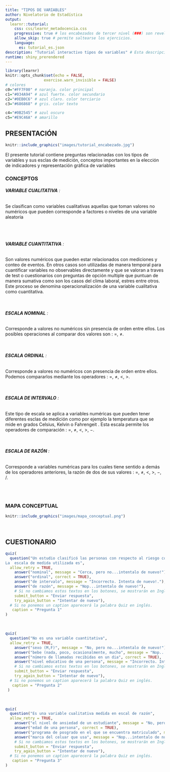 ```yaml
---
title: "TIPOS DE VARIABLES"
author: Nivelatorio de Estadística
output: 
  learnr::tutorial:
    css: css/learnr_metadocencia.css
    progressive: true # los encabezados de tercer nivel (###) son revelados progresivamente
    allow_skip: true # permite saltearse los ejercicios. 
    language:
      es: tutorial_es.json
description: "Tutorial interactivo tipos de variables" # Esta descripción se ve en el panel Tutorial de RStudio 
runtime: shiny_prerendered
---
```


```r
library(learnr)
knitr::opts_chunk$set(echo = FALSE,
                 exercise.warn_invisible = FALSE)
# colores
c0="#FF7F00" # naranja. color principal
c1="#034A94" # azul fuerte. color secundario
c2="#0EB0C6" # azul claro. color terciario  
c3="#686868" # gris. color texto  

c4="#0B2545" # azul oscuro  
c5="#E9C46A" # amarillo

```

## PRESENTACIÓN

```r
knitr::include_graphics("images/tutorial_encabezado.jpg")
```

El presente tutorial contiene preguntas relacionadas con los tipos de variables y sus esclas de medición, conceptos importantes en la elección de indicadores y representación gráfica de variables


### CONCEPTOS

###### **VARIABLE CUALITATIVA** : 

Se clasifican como variables cualitativas aquellas que toman valores no numéricos que pueden corresponde a factores o niveles de una variable aleatoria 

</br></br>

######  **VARIABLE CUANTITATIVA** : 

Son valores numéricos que pueden estar relacionados con mediciones y conteo de eventos. En otros casos son utilizadas de manera temporal para cuantificar variables no observables directamente y que se valoran a traves de test o cuestionarios con preguntas de opción multiple que puntuan de manera sumativa como son los casos del clima laboral, estres entre otros. Este proceso se denomina operacionalización de una variable cualitativa como cuantitativa.

</br>

######  **ESCALA NOMINAL** : 

Corresponde a valores no numéricos sin presencia de orden entre ellos. Los posibles operaciones al comparar dos valores son : $=$, $\neq$. 

</br>

######  **ESCALA ORDINAL** : 

Corresponde a valores no numéricos con presencia de orden entre ellos. Podemos compararlos mediante los operadores : $=$, $\neq$, $<$, $>$. 

</br>

######  **ESCALA DE INTERVALO** : 

Este tipo de escala se aplica a variables numéricas que pueden tener diferentes esclas de medición como por ejemplo la temperatura que se mide en grados Celsius, Kelvin o Fahrengeit . Esta escala permite los operadores de comparación : $=$, $\neq$, $<$, $>$, $-$.

</br>

######  **ESCALA DE RAZÓN** : 

Corresponde a variables numéricas para los cuales tiene sentido a demás de los operadores anteriores, la razón de dos de sus valores : $=$, $\neq$, $<$, $>$, $-$, $/$.

</br></br>

### MAPA CONCEPTUAL 


```r
knitr::include_graphics("images/mapa_conceptual.png")  

```

</br>

## CUESTIONARIO

```r
quiz(
  question("Un estudio clasificó las personas con respecto al riesgo como: asversos al riesgo, neutral al riesgo y amantes al riesgo.
La  escala de medida utilizada es", 
  allow_retry = TRUE,
    answer("nominal", message = "Cerca, pero no...intentalo de nuevo!"),
    answer("ordinal", correct = TRUE),
    answer("de intervalo", message = "Incorrecto. Intenta de nuevo!."),
    answer("de razón", message = "Nop...intentalo de nuevo!"),
    # Si no cambiamos estos textos en los botones, se mostrarán en Inglés  
    submit_button = "Enviar respuesta",
    try_again_button = "Intentar de nuevo"),
  # Si no ponemos un caption aparecerá la palabra Quiz en inglés.
   caption = "Pregunta 1"
)
```

</br>

```r
quiz( 
  question("No es una variable cuantitativa", 
  allow_retry = TRUE,
    answer("sexo (M,F)", message = "No, pero no...intentalo de nuevo!"),
    answer("bebe (nada, poco, ocasionalmente, mucho", message = "Nop...intentalo de nuevo!"),
    answer("número de llamadas recibidas en un dia", correct = TRUE),
    answer("nivel educativo de una persona", message = "Incorrecto. Intenta de nuevo!."),
    # Si no cambiamos estos textos en los botones, se mostrarán en Inglés  
    submit_button = "Enviar respuesta",
    try_again_button = "Intentar de nuevo"),
  # Si no ponemos un caption aparecerá la palabra Quiz en inglés.
   caption = "Pregunta 2"
 )
```

</br>

```r
quiz(  
  question("Es una variable cualitativa medida en escal de razón", 
  allow_retry = TRUE,
    answer("el nivel de ansiedad de un estudiante", message = "No, pero no...intentalo de nuevo!"),
    answer("edad de una persona", correct = TRUE),
    answer("programa de posgrado en el que se encuentra matriculado", message = "Incorrecto. Intenta de nuevo!."),
    answer("marca del celuar que usa", message = "Nop...intentalo de nuevo!"),
    # Si no cambiamos estos textos en los botones, se mostrarán en Inglés  
    submit_button = "Enviar respuesta",
    try_again_button = "Intentar de nuevo"),
  # Si no ponemos un caption aparecerá la palabra Quiz en inglés.
   caption = "Pregunta 3"
)
```

</br>

